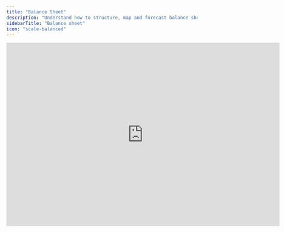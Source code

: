 ```yaml
---
title: "Balance Sheet"
description: "Understand how to structure, map and forecast balance sheet values."
sidebarTitle: "Balance sheet"
icon: "scale-balanced"
---
```


<iframe width="720" height="483" src="https://www.loom.com/embed/4f1a400f46ba44d3a919245789677665?sid=6b7cbc18-993f-45f3-a560-9b321d69ccd9" frameborder="0" webkitallowfullscreen mozallowfullscreen allowfullscreen />

## Overview

The purpose of your balance sheet is to provide a snapshot of what the company owns (assets) and how it paid for what it owns (liabilities and equity) at a given time. Like with the P\&L, you map your balance sheet to general ledger accounts from your accounting system to automatically update with actuals.

## Basics

### Balance sheet categories

Your balance sheet comprises assets, liabilities, and shareholder’s equity. Assets must always be equal to liabilities and equity.

```
Assets = Liabilities + Equity
```

![](/images/masterclasses/financial-statements/balance-sheet/balance-sheet-light.png)

<img class="block dark:hidden" src="/images/masterclasses/financial-statements/balance-sheet/balance-sheet-light.png" />

<img class="hidden dark:block" src="/images/masterclasses/financial-statements/balance-sheet/balance-sheet-dark.png" />

We recommend also categorizing into subgroups such as "current" and "non-current items" as it follows your accounting system's classic structure of general ledgers. “Current” refers to items that will materialize over the next year, whereas “non-current” (“fixed”) items span across years.

### Accumulated values

Francis shows balance sheet values imported from your accounting system as accumulated values.

This is an important distinction between the balance sheet and P\&L/cash flow: the balance sheet is a snapshot of your company’s accumulated assets and obligations at a given point in time, while your other statements describe performance over a period of time.

For this reason, balance sheet items in charts and reports are typically summarized by ENDING values or DELTA values instead of SUM values.

### Forecasting the balance sheet

Because the convention in Francis is to present balance sheet values as accumulated values, forecasts must also be accumulated. This is implemented by adding the last period's value to the forecast formula.

Forecasting balance sheet items is a prerequisite for creating a cash flow statement since the cash flow statement is derived from P\&L and balance sheet movements.

If you're only interested in cash movements due to P\&L movements, you can simplify your balance sheet by creating formulas that assume that the values stay constant. This is the simplest version of a balance sheet forecast.&#x20;

On the other hand, if you want to include cash flow impact from balance sheet movements such as inventory purchases, VAT, tax, and receivables, you need to consider how they change over time.

<Note>
  Another way of doing cash flow is the direct method, which lists all direct inflows and outflows of cash (e.g., an inventory purchase in a given period).

  Francis recommends the indirect cash flow forecasting method derived from the P\&L and balance sheet movements. The reason is that the financial model in Francis is mapped to the general ledger of your accounting system, which follows the indirect method. If you set it up the same way in Francis, you create a bridge between forecasts and actuals, allowing you to automatically compare budget vs. actuals and create new forecasts.
</Note>